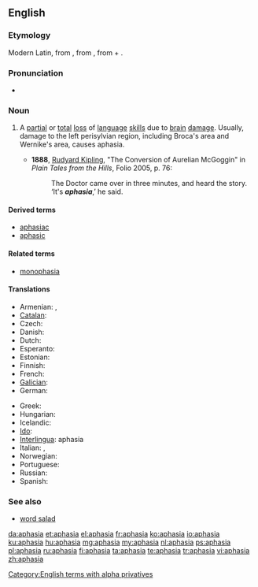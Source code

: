 ==English==
{{wikipedia}}

===Etymology===
Modern Latin, from {{etyl|grc}} {{term|ἀφασία|lang=grc}}, from {{term|ἄφατος||speechless|lang=grc}}, from {{term|ἀ-||not|lang=grc}} + {{term|φάσις||speech|lang=grc}}.

===Pronunciation===
* {{IPA|/əˈfeɪzɪə/}}

===Noun===
{{en-noun|s|-}}

# {{pathology}} A [[partial]] or [[total]] [[loss]] of [[language]] [[skill]]s due to [[brain]] [[damage]]. Usually, damage to the left perisylvian region, including Broca's area and Wernike's area, causes aphasia.
#* '''1888''', [[w:Rudyard Kipling|Rudyard Kipling]], "The Conversion of Aurelian McGoggin" in ''Plain Tales from the Hills'', Folio 2005, p. 76:
#*: The Doctor came over in three minutes, and heard the story.  ‘It's '''''aphasia''''',’ he said.

====Derived terms====
* [[aphasiac]]
* [[aphasic]]

====Related terms====
* [[monophasia]]

====Translations====
{{trans-top|pathological speech disorder}}
* Armenian: {{t-|hy|անխոսություն|tr=anxosut’yun|sc=Armn}}, {{t-|hy|աֆազիա|tr=afazia|sc=Armn}}
* [[Catalan]]: {{t-|ca|afàsia|f}}
* Czech: {{t-|cs|afázie|f}}
* Danish: {{t+|da|afasi|c}}
* Dutch: {{t+|nl|afasie|f}}
* Esperanto: {{t-|eo|afazio}}
* Estonian: {{t+|et|afasia}}
* Finnish: {{t+|fi|afasia}}
* French: {{t+|fr|aphasie|f}}
* [[Galician]]: {{t-|gl|afasia|f}}
* German: {{t+|de|Aphasie|f}}
{{trans-mid}}
* Greek: {{t+|el|αφασία|f}}
* Hungarian: {{t+|hu|afázia}}
* Icelandic: {{t-|is|málstol|n}}
* [[Ido]]: {{t+|io|afazio}}
* [[Interlingua]]: aphasia
* Italian: {{t+|it|afasia|f}},  {{t-|it|afemia|f}}
* Norwegian: {{t+|no|afasi|m}}
* Portuguese: {{t+|pt|afasia|f}}
* Russian: {{t+|ru|афазия|f}}
* Spanish: {{t+|es|afasia|f}}
{{trans-bottom}}

===See also===
* [[word salad]]

[[Category:English terms with alpha privatives]]

[[da:aphasia]]
[[et:aphasia]]
[[el:aphasia]]
[[fr:aphasia]]
[[ko:aphasia]]
[[io:aphasia]]
[[ku:aphasia]]
[[hu:aphasia]]
[[mg:aphasia]]
[[my:aphasia]]
[[nl:aphasia]]
[[ps:aphasia]]
[[pl:aphasia]]
[[ru:aphasia]]
[[fi:aphasia]]
[[ta:aphasia]]
[[te:aphasia]]
[[tr:aphasia]]
[[vi:aphasia]]
[[zh:aphasia]]